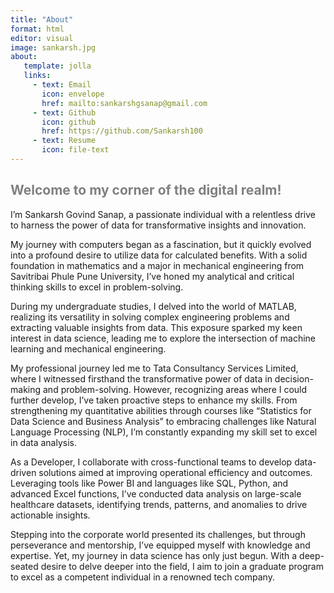 ```yaml
---
title: "About"
format: html
editor: visual
image: sankarsh.jpg
about: 
   template: jolla
   links: 
     - text: Email       
       icon: envelope       
       href: mailto:sankarshgsanap@gmail.com
     - text: Github       
       icon: github
       href: https://github.com/Sankarsh100
     - text: Resume       
       icon: file-text 
---
```


## Welcome to my corner of the digital realm! {#sec-welcome-to-my-corner-of-the-digital-realm style="color:gray"}

I'm Sankarsh Govind Sanap, a passionate individual with a relentless drive to harness the power of data for transformative insights and innovation.

My journey with computers began as a fascination, but it quickly evolved into a profound desire to utilize data for calculated benefits. With a solid foundation in mathematics and a major in mechanical engineering from Savitribai Phule Pune University, I've honed my analytical and critical thinking skills to excel in problem-solving.

During my undergraduate studies, I delved into the world of MATLAB, realizing its versatility in solving complex engineering problems and extracting valuable insights from data. This exposure sparked my keen interest in data science, leading me to explore the intersection of machine learning and mechanical engineering.

My professional journey led me to Tata Consultancy Services Limited, where I witnessed firsthand the transformative power of data in decision-making and problem-solving. However, recognizing areas where I could further develop, I've taken proactive steps to enhance my skills. From strengthening my quantitative abilities through courses like "Statistics for Data Science and Business Analysis" to embracing challenges like Natural Language Processing (NLP), I'm constantly expanding my skill set to excel in data analysis.

As a Developer, I collaborate with cross-functional teams to develop data-driven solutions aimed at improving operational efficiency and outcomes. Leveraging tools like Power BI and languages like SQL, Python, and advanced Excel functions, I've conducted data analysis on large-scale healthcare datasets, identifying trends, patterns, and anomalies to drive actionable insights.

Stepping into the corporate world presented its challenges, but through perseverance and mentorship, I've equipped myself with knowledge and expertise. Yet, my journey in data science has only just begun. With a deep-seated desire to delve deeper into the field, I aim to join a graduate program to excel as a competent individual in a renowned tech company.
